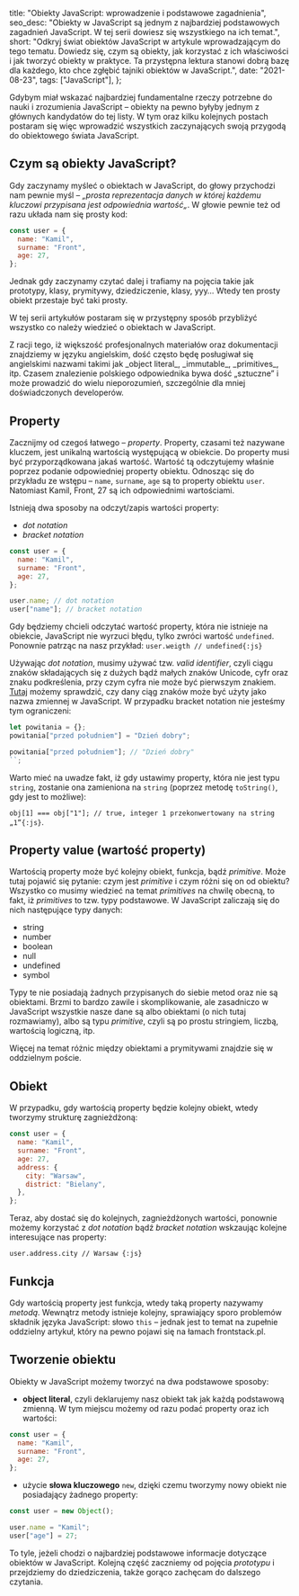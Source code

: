 
  title: "Obiekty JavaScript: wprowadzenie i podstawowe zagadnienia",
  seo_desc:
    "Obiekty w JavaScript są jednym z najbardziej podstawowych zagadnień JavaScript. W tej serii dowiesz się wszystkiego na ich temat.",
  short:
    "Odkryj świat obiektów JavaScript w artykule wprowadzającym do tego tematu. Dowiedz się, czym są obiekty, jak korzystać z ich właściwości i jak tworzyć obiekty w praktyce. Ta przystępna lektura stanowi dobrą bazę dla każdego, kto chce zgłębić tajniki obiektów w JavaScript.",
  date: "2021-08-23",
  tags: ["JavaScript"],
};

Gdybym miał wskazać najbardziej fundamentalne rzeczy potrzebne do nauki i zrozumienia JavaScript – obiekty na pewno byłyby jednym z głównych kandydatów do tej listy. W tym oraz kilku kolejnych postach postaram się więc wprowadzić wszystkich zaczynających swoją przygodą do obiektowego świata JavaScript.

## Czym są obiekty JavaScript?

Gdy zaczynamy myśleć o obiektach w JavaScript, do głowy przychodzi nam pewnie myśl – _„prosta reprezentacja danych w której każdemu kluczowi przypisana jest odpowiednia wartość„_. W głowie pewnie też od razu układa nam się prosty kod:

```js
const user = {
  name: "Kamil",
  surname: "Front",
  age: 27,
};
```

Jednak gdy zaczynamy czytać dalej i trafiamy na pojęcia takie jak prototypy, klasy, prymitywy, dziedziczenie, klasy, yyy… Wtedy ten prosty obiekt przestaje być taki prosty.

W tej serii artykułów postaram się w przystępny sposób przybliżyć wszystko co należy wiedzieć o obiektach w JavaScript.

<Info title="Nomenklatura">
  Z racji tego, iż większość profesjonalnych materiałów oraz dokumentacji
  znajdziemy w języku angielskim, dość często będę posługiwał się angielskimi
  nazwami takimi jak _object literal_, _immutable_, _primitives_, itp. Czasem
  znalezienie polskiego odpowiednika bywa dość „sztuczne” i może prowadzić do
  wielu nieporozumień, szczególnie dla mniej doświadczonych developerów.
</Info>

## Property

Zacznijmy od czegoś łatwego – _property_. Property, czasami też nazywane kluczem, jest unikalną wartością występującą w obiekcie. Do property musi być przyporządkowana jakaś wartość. Wartość tą odczytujemy właśnie poprzez podanie odpowiedniej property obiektu. Odnosząc się do przykładu ze wstępu – `name`, `surname`, `age` są to property obiektu `user`. Natomiast Kamil, Front, 27 są ich odpowiednimi wartościami.

Istnieją dwa sposoby na odczyt/zapis wartości property:

- _dot notation_
- _bracket notation_

```js
const user = {
  name: "Kamil",
  surname: "Front",
  age: 27,
};

user.name; // dot notation
user["name"]; // bracket notation
```

Gdy będziemy chcieli odczytać wartość property, która nie istnieje na obiekcie, JavaScript nie wyrzuci błędu, tylko zwróci wartość `undefined`. Ponownie patrząc na nasz przykład: `user.weigth // undefined{:js}`

Używając _dot notation_, musimy używać tzw. _valid identifier_, czyli ciągu znaków składających się z dużych bądź małych znaków Unicode, cyfr oraz znaku podkreślenia, przy czym cyfra nie może być pierwszym znakiem. [Tutaj](https://mothereff.in/js-variables) możemy sprawdzić, czy dany ciąg znaków może być użyty jako nazwa zmiennej w JavaScript. W przypadku bracket notation nie jesteśmy tym ograniczeni:

```js
let powitania = {};
powitania["przed południem"] = "Dzień dobry";

powitania["przed południem"]; // "Dzień dobry"
``;
```

Warto mieć na uwadze fakt, iż gdy ustawimy property, która nie jest typu `string`, zostanie ona zamieniona na `string` (poprzez metodę `toString()`, gdy jest to możliwe):

`obj[1] === obj["1"]; // true, integer 1 przekonwertowany na string „1”{:js}`.

## Property value (wartość property)

Wartością property może być kolejny obiekt, funkcja, bądź _primitive_. Może tutaj pojawić się pytanie: czym jest _primitive_ i czym różni się on od obiektu? Wszystko co musimy wiedzieć na temat _primitives_ na chwilę obecną, to fakt, iż _primitives_ to tzw. typy podstawowe. W JavaScript zaliczają się do nich następujące typy danych:

- string
- number
- boolean
- null
- undefined
- symbol

Typy te nie posiadają żadnych przypisanych do siebie metod oraz nie są obiektami. Brzmi to bardzo zawile i skomplikowanie, ale zasadniczo w JavaScript wszystkie nasze dane są albo obiektami (o nich tutaj rozmawiamy), albo są typu _primitive_, czyli są po prostu stringiem, liczbą, wartością logiczną, itp.

Więcej na temat różnic między obiektami a prymitywami znajdzie się w oddzielnym poście.

## Obiekt

W przypadku, gdy wartością property będzie kolejny obiekt, wtedy tworzymy strukturę zagnieżdżoną:

```js
const user = {
  name: "Kamil",
  surname: "Front",
  age: 27,
  address: {
    city: "Warsaw",
    district: "Bielany",
  },
};
```

Teraz, aby dostać się do kolejnych, zagnieżdżonych wartości, ponownie możemy korzystać z _dot notation_ bądź _bracket notation_ wskzaując kolejne interesujące nas property:

`user.address.city // Warsaw {:js}`

## Funkcja

Gdy wartością property jest funkcja, wtedy taką property nazywamy _metodą_. Wewnątrz metody istnieje kolejny, sprawiający sporo problemów składnik języka JavaScript: słowo `this` – jednak jest to temat na zupełnie oddzielny artykuł, który na pewno pojawi się na łamach frontstack.pl.

## Tworzenie obiektu

Obiekty w JavaScript możemy tworzyć na dwa podstawowe sposoby:

- **object literal**, czyli deklarujemy nasz obiekt tak jak każdą podstawową zmienną. W tym miejscu możemy od razu podać property oraz ich wartości:

```js
const user = {
  name: "Kamil",
  surname: "Front",
  age: 27,
};
```

- użycie **słowa kluczowego** `new`, dzięki czemu tworzymy nowy obiekt nie posiadający żadnego property:

```js
const user = new Object();

user.name = "Kamil";
user["age"] = 27;
```

To tyle, jeżeli chodzi o najbardziej podstawowe informacje dotyczące obiektów w JavaScript. Kolejną część zaczniemy od pojęcia _prototypu_ i przejdziemy do dziedziczenia, także gorąco zachęcam do dalszego czytania.
